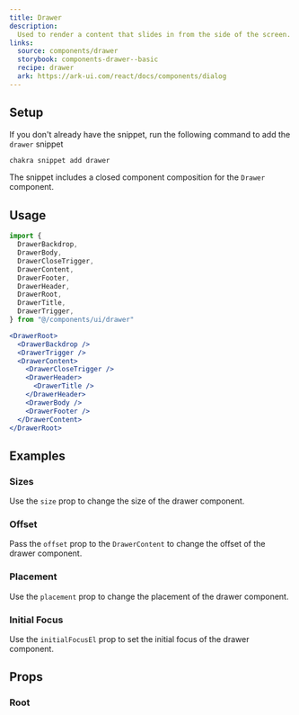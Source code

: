 ```yaml
---
title: Drawer
description:
  Used to render a content that slides in from the side of the screen.
links:
  source: components/drawer
  storybook: components-drawer--basic
  recipe: drawer
  ark: https://ark-ui.com/react/docs/components/dialog
---
```


<ExampleTabs name="drawer-basic" />

## Setup

If you don't already have the snippet, run the following command to add the
`drawer` snippet

```sh
chakra snippet add drawer
```

The snippet includes a closed component composition for the `Drawer` component.

## Usage

```jsx
import {
  DrawerBackdrop,
  DrawerBody,
  DrawerCloseTrigger,
  DrawerContent,
  DrawerFooter,
  DrawerHeader,
  DrawerRoot,
  DrawerTitle,
  DrawerTrigger,
} from "@/components/ui/drawer"
```

```jsx
<DrawerRoot>
  <DrawerBackdrop />
  <DrawerTrigger />
  <DrawerContent>
    <DrawerCloseTrigger />
    <DrawerHeader>
      <DrawerTitle />
    </DrawerHeader>
    <DrawerBody />
    <DrawerFooter />
  </DrawerContent>
</DrawerRoot>
```

## Examples

### Sizes

Use the `size` prop to change the size of the drawer component.

<ExampleTabs name="drawer-with-sizes" />

### Offset

Pass the `offset` prop to the `DrawerContent` to change the offset of the drawer
component.

<ExampleTabs name="drawer-with-offset" />

### Placement

Use the `placement` prop to change the placement of the drawer component.

<ExampleTabs name="drawer-with-placement" />

### Initial Focus

Use the `initialFocusEl` prop to set the initial focus of the drawer component.

<ExampleTabs name="drawer-with-initial-focus" />

## Props

### Root

<PropTable component="Drawer" part="Root" />
